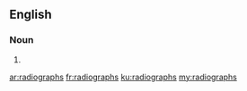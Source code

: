 ==English==

===Noun===
{{head|en|plural}}

# {{plural of|radiograph|lang=en}}

[[ar:radiographs]]
[[fr:radiographs]]
[[ku:radiographs]]
[[my:radiographs]]